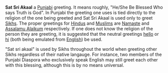 '''Sat Sri Akaal''' a [[Punjabi language|Punjabi]] greeting.  It means roughly, "He/She Be Blessed Who says Truth is God".  In Punjabi the greeting one uses is tied directly to the religion of the one being greeted and Sat Sri Akaal is used only to greet [[Sikhs]].  The proper greetings for [[Hindus]] and [[Muslims]] are [[Namaste]] and [[Assalamu Alaikum]] respectively.  If one does not know the religion of the person they are greeting, it is suggested that the neutral greetings [[hello]] or [[hi]] (both being emulated from [[English language|English]]) be used.

"Sat sri akaal" is used by Sikhs throughout the world when greeting other Sikhs regardless of their native langauge.  For instance, two members of the Punjabi Diaspora who exclusively speak English may still greet each other with this blessing, although this is by no means universal.